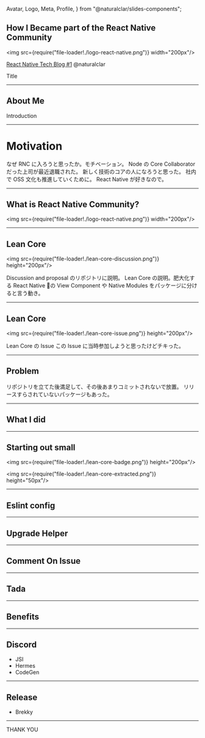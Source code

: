 Avatar,
Logo,
Meta,
Profile,
} from "@naturalclar/slides-components";

<Head>
  <Meta
    title="how-i-became-part-of-the-react-native-community"
    description="Enter description here"
    publishedAt={'2020-02-25T14:32:44.467Z'}
    host="https://how-i-became-part-of-the-react-native-community.naturalclar.now.sh"
  />
</Head>

## How I Became part of the React Native Community

<img src={require("file-loader!./logo-react-native.png")} width="200px"/>

[React Native Tech Blog #1](https://ducklings.connpass.com/event/164844/)
@naturalclar

<Notes>Title</Notes>

---

## About Me

<Profile />

<Notes>Introduction</Notes>

---

# Motivation
<Notes>
なぜ RNC に入ろうと思ったか。モチベーション。
Node の Core Collaborator だった上司が最近退職された。
新しく技術のコアの人になろうと思った。
社内で OSS 文化も推進していくために。
React Native が好きなので。
</Notes>

---

## What is React Native Community?

<img src={require("file-loader!./logo-react-native.png")} width="200px"/>

---

## Lean Core

<img src={require("file-loader!./lean-core-discussion.png")} height="200px"/>

<Notes>
Discussion and proposal のリポジトリに説明。
Lean Core の説明。肥大化する React Native の View Component や Native Modules をパッケージに分けると言う動き。
</Notes>

---

## Lean Core

<img src={require("file-loader!./lean-core-issue.png")} height="200px"/>

<Notes>
Lean Core の Issue
この Issue に当時参加しようと思ったけどチキった。
</Notes>

---

## Problem

<Notes>
リポジトリを立てた後満足して、その後あまりコミットされないで放置。
リリースすらされていないパッケージもあった。
</Notes>

---

## What I did

--- 

## Starting out small

<img src={require("file-loader!./lean-core-badge.png")} height="200px"/>

<img src={require("file-loader!./lean-core-extracted.png")} height="50px"/>

<Notes>

</Notes>

---

## Eslint config

---

## Upgrade Helper

---

## Comment On Issue

---

## Tada

---

## Benefits

---

## Discord

- JSI
- Hermes
- CodeGen

---

## Release

- Brekky

---

THANK YOU
